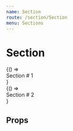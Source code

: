 ```yaml
---
name: Section
route: /section/Section
menu: Sections
---
```



# Section
<Playground>
  <div style={{ width: '100%', height: '50vh', background: '#B0E0E6', overflow: 'scroll' }}>
    <Page>
      <Section trackonce name="section1" style={{ margin: '2rem auto', height: '30vh', background: '#FFD700' }}>
        {() => <div>Section # 1</div>}
      </Section>
      <Section name="section2" style={{ margin: '2rem auto', height: '30vh', background: '#FFD700' }}>
        {() => <div>Section # 2</div>}
      </Section>
    </Page>
  </div>
</Playground>


## Props

<PropsTable of={Section} />
